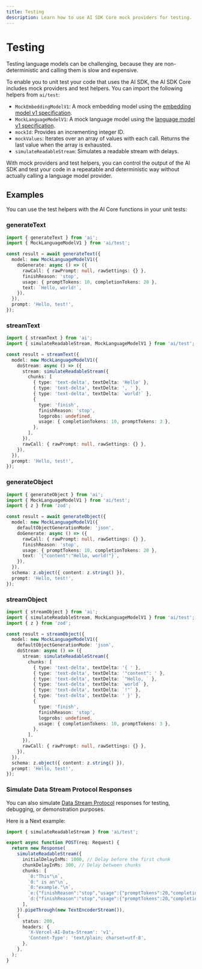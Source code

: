 ```yaml
---
title: Testing
description: Learn how to use AI SDK Core mock providers for testing.
---
```


# Testing

Testing language models can be challenging, because they are non-deterministic
and calling them is slow and expensive.

To enable you to unit test your code that uses the AI SDK, the AI SDK Core
includes mock providers and test helpers. You can import the following helpers from `ai/test`:

- `MockEmbeddingModelV1`: A mock embedding model using the [embedding model v1 specification](https://github.com/vercel/ai/blob/main/packages/provider/src/embedding-model/v1/embedding-model-v1.ts).
- `MockLanguageModelV1`: A mock language model using the [language model v1 specification](https://github.com/vercel/ai/blob/main/packages/provider/src/language-model/v1/language-model-v1.ts).
- `mockId`: Provides an incrementing integer ID.
- `mockValues`: Iterates over an array of values with each call. Returns the last value when the array is exhausted.
- `simulateReadableStream`: Simulates a readable stream with delays.

With mock providers and test helpers, you can control the output of the AI SDK
and test your code in a repeatable and deterministic way without actually calling
a language model provider.

## Examples

You can use the test helpers with the AI Core functions in your unit tests:

### generateText

```ts
import { generateText } from 'ai';
import { MockLanguageModelV1 } from 'ai/test';

const result = await generateText({
  model: new MockLanguageModelV1({
    doGenerate: async () => ({
      rawCall: { rawPrompt: null, rawSettings: {} },
      finishReason: 'stop',
      usage: { promptTokens: 10, completionTokens: 20 },
      text: `Hello, world!`,
    }),
  }),
  prompt: 'Hello, test!',
});
```

### streamText

```ts
import { streamText } from 'ai';
import { simulateReadableStream, MockLanguageModelV1 } from 'ai/test';

const result = streamText({
  model: new MockLanguageModelV1({
    doStream: async () => ({
      stream: simulateReadableStream({
        chunks: [
          { type: 'text-delta', textDelta: 'Hello' },
          { type: 'text-delta', textDelta: ', ' },
          { type: 'text-delta', textDelta: `world!` },
          {
            type: 'finish',
            finishReason: 'stop',
            logprobs: undefined,
            usage: { completionTokens: 10, promptTokens: 3 },
          },
        ],
      }),
      rawCall: { rawPrompt: null, rawSettings: {} },
    }),
  }),
  prompt: 'Hello, test!',
});
```

### generateObject

```ts
import { generateObject } from 'ai';
import { MockLanguageModelV1 } from 'ai/test';
import { z } from 'zod';

const result = await generateObject({
  model: new MockLanguageModelV1({
    defaultObjectGenerationMode: 'json',
    doGenerate: async () => ({
      rawCall: { rawPrompt: null, rawSettings: {} },
      finishReason: 'stop',
      usage: { promptTokens: 10, completionTokens: 20 },
      text: `{"content":"Hello, world!"}`,
    }),
  }),
  schema: z.object({ content: z.string() }),
  prompt: 'Hello, test!',
});
```

### streamObject

```ts
import { streamObject } from 'ai';
import { simulateReadableStream, MockLanguageModelV1 } from 'ai/test';
import { z } from 'zod';

const result = streamObject({
  model: new MockLanguageModelV1({
    defaultObjectGenerationMode: 'json',
    doStream: async () => ({
      stream: simulateReadableStream({
        chunks: [
          { type: 'text-delta', textDelta: '{ ' },
          { type: 'text-delta', textDelta: '"content": ' },
          { type: 'text-delta', textDelta: `"Hello, ` },
          { type: 'text-delta', textDelta: `world` },
          { type: 'text-delta', textDelta: `!"` },
          { type: 'text-delta', textDelta: ' }' },
          {
            type: 'finish',
            finishReason: 'stop',
            logprobs: undefined,
            usage: { completionTokens: 10, promptTokens: 3 },
          },
        ],
      }),
      rawCall: { rawPrompt: null, rawSettings: {} },
    }),
  }),
  schema: z.object({ content: z.string() }),
  prompt: 'Hello, test!',
});
```

### Simulate Data Stream Protocol Responses

You can also simulate [Data Stream Protocol](/docs/ai-sdk-ui/stream-protocol#data-stream-protocol) responses for testing,
debugging, or demonstration purposes.

Here is a Next example:

```ts filename="route.ts"
import { simulateReadableStream } from 'ai/test';

export async function POST(req: Request) {
  return new Response(
    simulateReadableStream({
      initialDelayInMs: 1000, // Delay before the first chunk
      chunkDelayInMs: 300, // Delay between chunks
      chunks: [
        `0:"This"\n`,
        `0:" is an"\n`,
        `0:"example."\n`,
        `e:{"finishReason":"stop","usage":{"promptTokens":20,"completionTokens":50},"isContinued":false}\n`,
        `d:{"finishReason":"stop","usage":{"promptTokens":20,"completionTokens":50}}\n`,
      ],
    }).pipeThrough(new TextEncoderStream()),
    {
      status: 200,
      headers: {
        'X-Vercel-AI-Data-Stream': 'v1',
        'Content-Type': 'text/plain; charset=utf-8',
      },
    },
  );
}
```
